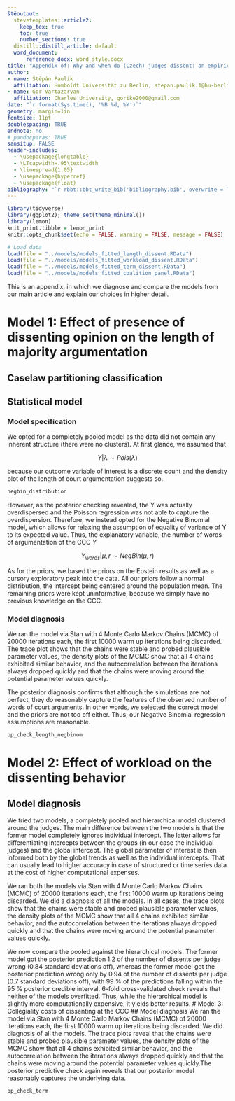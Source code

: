 ```yaml
---
štěoutput: 
  stevetemplates::article2:
    keep_tex: true
    toc: true
    number_sections: true
  distill::distill_article: default
  word_document:
      reference_docx: word_style.docx
title: "Appendix of: Why and when do (Czech) judges dissent: an empirical analysis of the Czech Constitutional Court"
author:
- name: Štěpán Paulík
  affiliation: Humboldt Universität zu Berlin, stepan.paulik.1@hu-berlin.de
- name: Gor Vartazaryan
  affiliation: Charles University, gorike2000@gmail.com
date: "`r format(Sys.time(), '%B %d, %Y')`"
geometry: margin=1in
fontsize: 11pt
doublespacing: TRUE
endnote: no
# pandocparas: TRUE
sansitup: FALSE
header-includes:
  - \usepackage{longtable}
  - \LTcapwidth=.95\textwidth
  - \linespread{1.05}
  - \usepackage{hyperref}
  - \usepackage{float}
bibliography: "`r rbbt::bbt_write_bib('bibliography.bib', overwrite = TRUE)`"
---
```


```r
library(tidyverse)
library(ggplot2); theme_set(theme_minimal())
library(lemon)
knit_print.tibble = lemon_print
knitr::opts_chunk$set(echo = FALSE, warning = FALSE, message = FALSE)

# Load data
load(file = "../models/models_fitted_length_dissent.RData")
load(file = "../models/models_fitted_workload_dissent.RData")
load(file = "../models/models_fitted_term_dissent.RData")
load(file = "../models/models_fitted_coalition_panel.RData")
```
\vspace{30pt}

This is an appendix, in which we diagnose and compare the models from our main article and explain our choices in higher detail.

# Model 1: Effect of presence of dissenting opinion on the length of majority argumentation
## Caselaw partitioning classification
## Statistical model
### Model specification
We opted for a completely pooled model as the data did not contain any inherent structure (there were no clusters). At first glance, we assumed that 

$$
Y | \lambda \sim Pois(\lambda)
$$

because our outcome variable of interest is a discrete count and the density plot of the length of court argumentation suggests so.

``` r
negbin_distribution
```

However, as the posterior checking revealed, the Y was actually overdispersed and the Poisson regression was not able to capture the overdispersion. Therefore, we instead opted for the Negative Binomial model, which allows for relaxing the assumption of equality of variance of Y to its expected value. Thus, the explanatory variable, the number of words of argumentation of the CCC *Y*

$$
Y_{words} | \mu, r \sim NegBin(\mu, r)
$$

As for the priors, we based the priors on the Epstein results as well as a cursory exploratory peak into the data. All our priors follow a normal distribution, the intercept being centered around the population mean. The remaining priors were kept uninformative, because we simply have no previous knowledge on the CCC.

### Model diagnosis
We ran the model via Stan with 4 Monte Carlo Markov Chains (MCMC) of 20000 iterations each, the first 10000 warm up iterations being discarded. The trace plot shows that the chains were stable and probed plausible parameter values, the density plots of the MCMC show that all 4 chains exhibited similar behavior, and the autocorrelation between the iterations always dropped quickly and that the chains were moving around the potential parameter values quickly.

The posterior diagnosis confirms that although the simulations are not perfect, they do reasonably capture the features of the observed number of words of court arguments. In other words, we selected the correct model and the priors are not too off either. Thus, our Negative Binomial regression assumptions are reasonable.

``` r
pp_check_length_negbinom
```

# Model 2: Effect of workload on the dissenting behavior
## Model diagnosis
We tried two models, a completely pooled and hierarchical model clustered around the judges.  The main difference between the two models is that the former model completely ignores individual intercept. The latter allows for differentiating intercepts between the groups (in our case the individual judges) and the global intercept. The global parameter of interest is then informed both by the global trends as well as the individual intercepts. That can usually lead to higher accuracy in case of structured or time series data at the cost of higher computational expenses.

We ran both the models via Stan with 4 Monte Carlo Markov Chains (MCMC) of 20000 iterations each, the first 10000 warm up iterations being discarded. We did a diagnosis of all the models. In all cases, the trace plots show that the chains were stable and probed plausible parameter values, the density plots of the MCMC show that all 4 chains exhibited similar behavior, and the autocorrelation between the iterations always dropped quickly and that the chains were moving around the potential parameter values quickly.
 
We now compare the pooled against the hierarchical models. The former model got the posterior prediction 1.2 of the number of dissents per judge wrong (0.84 standard deviations off), whereas the former model got the posterior prediction wrong only by 0.94 of the number of dissents per judge (0.7 standard deviations off), with 99 % of the predictions falling within the 95 % posterior credible interval. 6-fold cross-validated check reveals that neither of the models overfitted. Thus, while the hierarchical model is slightly more computationally expensive, it yields better results.
# Model 3: Collegiality costs of dissenting at the CCC
## Model diagnosis
We ran the model via Stan with 4 Monte Carlo Markov Chains (MCMC) of 20000 iterations each, the first 10000 warm up iterations being discarded. We did diagnosis of all the models. The trace plots reveal that the chains were stable and probed plausible parameter values, the density plots of the MCMC show that all 4 chains exhibited similar behavior, and the autocorrelation between the iterations always dropped quickly and that the chains were moving around the potential parameter values quickly.The posterior predictive check again reveals that our posterior model reasonably captures the underlying data.

``` r
pp_check_term
```